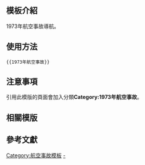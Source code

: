 <includeonly><!-- 在這裡加入模板的保護標識 --></includeonly><noinclude>{{Documentation subpage}}</noinclude>
<!-- 在本行下編輯模板說明 -->

== 模板介紹 ==

1973年航空事故導航。

==使用方法==

<pre>{{1973年航空事故}}</pre>

== 注意事項 ==

引用此模版的頁面會加入分類'''Category:1973年航空事故'''。

== 相關模版 ==

{{歷年航空事故模板}}

== 參考文獻 ==

<includeonly>
<!-- 本行下加入模板的分類 -->
[[Category:航空事故模板]]
[[Category:1973年航空事故|-]]
</includeonly>